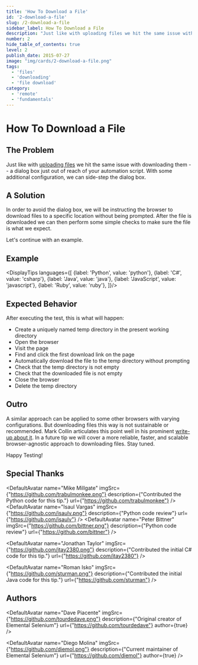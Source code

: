 ```yaml
---
title: 'How To Download a File'
id: '2-download-a-file'
slug: /2-download-a-file
sidebar_label: How To Download a File
description: "Just like with uploading files we hit the same issue with downloading them a dialog box just out of reach of your automation script."
number: 2
hide_table_of_contents: true
level: 2
publish_date: 2015-07-27
image: "img/cards/2-download-a-file.png"
tags:
  - 'files'
  - 'downloading'
  - 'file download'
category:
  - 'remote'
  - 'fundamentals'
---
```


# How To Download a File

## The Problem

Just like with [uploading files](/tips/1-upload-a-file) we hit the same issue with downloading
them -- a dialog box just out of reach of your automation script. With some additional configuration, we can side-step
the dialog box.

## A Solution

In order to avoid the dialog box, we will be instructing the browser to download files to a specific location without
being prompted. After the file is downloaded we can then perform some simple checks to make sure the file is what we
expect.

Let's continue with an example.

## Example



<DisplayTips languages={[
    {label: 'Python', value: 'python'},
    {label: 'C#', value: 'csharp'},
    {label: 'Java', value: 'java'},
    {label: 'JavaScript', value: 'javascript'},
    {label: 'Ruby', value: 'ruby'},
]}/>

## Expected Behavior

After executing the test, this is what will happen:

+ Create a uniquely named temp directory in the present working directory
+ Open the browser
+ Visit the page
+ Find and click the first download link on the page
+ Automatically download the file to the temp directory without prompting
+ Check that the temp directory is not empty
+ Check that the downloaded file is not empty
+ Close the browser
+ Delete the temp directory

## Outro

A similar approach can be applied to some other browsers with varying configurations. But downloading files this
way is not sustainable or recommended. Mark Collin articulates this point well in his prominent
[write-up about it](https://ardesco.lazerycode.com/index.php/2012/07/how-to-download-files-with-selenium-and-why-you-shouldnt/).
In a future tip we will cover a more reliable, faster, and scalable browser-agnostic approach to downloading files.
Stay tuned.

Happy Testing!

## Special Thanks


<DefaultAvatar
    name="Mike Millgate"
    imgSrc={"https://github.com/trabulmonkee.png"}
    description={"Contributed the Python code for this tip."}
    url={"https://github.com/trabulmonkee"}
/>
<DefaultAvatar
    name="Isaul Vargas"
    imgSrc={"https://github.com/isaulv.png"}
    description={"Python code review"}
    url={"https://github.com/isaulv"}
/>
<DefaultAvatar
    name="Peter Bittner"
    imgSrc={"https://github.com/bittner.png"}
    description={"Python code review"}
    url={"https://github.com/bittner"}
/>

<DefaultAvatar
    name="Jonathan Taylor"
    imgSrc={"https://github.com/jtay2380.png"}
    description={"Contributed the initial C# code for this tip."}
    url={"https://github.com/jtay2380"}
/>

<DefaultAvatar
    name="Roman Isko"
    imgSrc={"https://github.com/sturman.png"}
    description={"Contributed the initial Java code for this tip."}
    url={"https://github.com/sturman"}
/>

## Authors

<DefaultAvatar
    name="Dave Piacente"
    imgSrc={"https://github.com/tourdedave.png"}
    description={"Original creator of Elemental Selenium"}
    url={"https://github.com/tourdedave"}
    author={true}
/>

<DefaultAvatar
    name="Diego Molina"
    imgSrc={"https://github.com/diemol.png"}
    description={"Current maintainer of Elemental Selenium"}
    url={"https://github.com/diemol"}
    author={true}
/>

